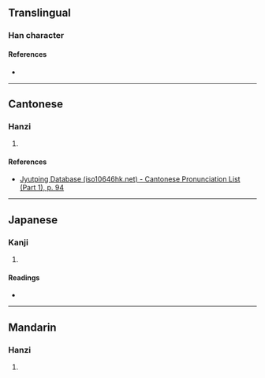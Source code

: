 {{character info}}
==Translingual==

===Han character===
{{Han char|rn=38|rad=女|as=09|sn=12|four=47494|canj=VNHD|ids=⿰女柔}}

====References====
* {{Han ref|kx=0266.160|dkj=06477|dj=0533.210|hdz=21070.040|uh=5A83|ud=23171|bh=D8C6|bd=55494}}

----

==Cantonese==

===Hanzi===
{{yue-hanzi|jyut=[[jau4]]|y=yau4}}

# {{rfdef|yue|sort=女09}}

====References====
* [http://www.iso10646hk.net/jp/document/download.jsp Jyutping Database (iso10646hk.net) - Cantonese Pronunciation List (Part 1), p. 94]

----

==Japanese==

===Kanji===
{{ja-kanji|grade=|rs=女09}}

# {{rfdef|ja|sort=女09}}

====Readings====
* {{ja-readings|on=[[じゅう]] (jū), [[にゅ]] (nyu)|kun=}}

----

==Mandarin==

===Hanzi===
{{cmn-hanzi|pin=[[róu]] ([[rou2]])|wg=jou<sup>2</sup>}}

# {{rfdef|cmn|sort=女09}}
